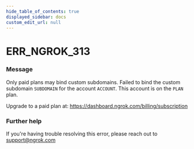 ```yaml
---
hide_table_of_contents: true
displayed_sidebar: docs
custom_edit_url: null
---
```



# ERR_NGROK_313

### Message
Only paid plans may bind custom subdomains.
Failed to bind the custom subdomain `SUBDOMAIN` for the account `ACCOUNT`.
This account is on the `PLAN` plan.

Upgrade to a paid plan at: https://dashboard.ngrok.com/billing/subscription

### Further help
If you're having trouble resolving this error, please reach out to [support@ngrok.com](mailto:support@ngrok.com?subject=Help%20with%20ERR_NGROK_313)


<ErrorDetails error='err_ngrok_313' />
